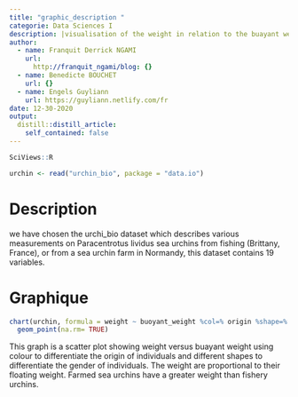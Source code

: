 ```yaml
---
title: "graphic_description "
categorie: Data Sciences I
description: |visualisation of the weight in relation to the buayant weight of sea urchins on the farm and in the fishery.
author:
  - name: Franquit Derrick NGAMI
    url:
      http://franquit_ngami/blog: {}
  - name: Benedicte BOUCHET
    url: {}
  - name: Engels Guyliann
    url: https://guyliann.netlify.com/fr
date: 12-30-2020
output:
  distill::distill_article:
    self_contained: false
---
```


```r
SciViews::R
```

```r
urchin <- read("urchin_bio", package = "data.io")
```
# Description

we have chosen the urchi_bio dataset which describes various measurements on Paracentrotus lividus sea urchins from fishing (Brittany, France), or from a sea urchin farm in Normandy, this dataset contains 19 variables.

# Graphique

```r
chart(urchin, formula = weight ~ buoyant_weight %col=% origin %shape=% sex ) +
  geom_point(na.rm= TRUE)
```

This graph is a scatter plot showing weight versus buayant weight using colour to differentiate the origin of individuals and different shapes to differentiate the gender of individuals. The weight are proportional to their floating weight. Farmed sea urchins have a greater weight than fishery urchins. 
